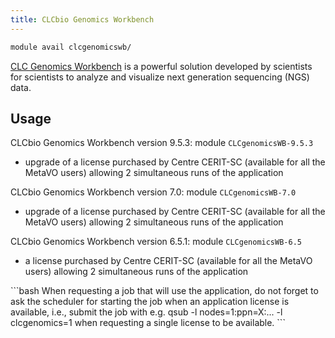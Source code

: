 ```yaml
---
title: CLCbio Genomics Workbench
---
```

```bash
module avail clcgenomicswb/
```

[CLC Genomics Workbench](https://resources.qiagenbioinformatics.com/manuals/clcgenomicsworkbench/current/index.php?manual=Introduction_CLC_Genomics_Workbench.html) is a powerful solution developed by scientists for scientists to analyze and visualize next generation sequencing (NGS) data.

## Usage

CLCbio Genomics Workbench version 9.5.3: module `CLCgenomicsWB-9.5.3`

- upgrade of a license purchased by Centre CERIT-SC (available for all the MetaVO users) allowing 2 simultaneous runs of the application

CLCbio Genomics Workbench version 7.0: module `CLCgenomicsWB-7.0`

- upgrade of a license purchased by Centre CERIT-SC (available for all the MetaVO users) allowing 2 simultaneous runs of the application

CLCbio Genomics Workbench version 6.5.1: module `CLCgenomicsWB-6.5`

- a license purchased by Centre CERIT-SC (available for all the MetaVO users) allowing 2 simultaneous runs of the application

<Callout type="info">
```bash
When requesting a job that will use the application, do not forget to ask the scheduler for starting the job when an application license is available, i.e., submit the job with e.g. qsub -l nodes=1:ppn=X:... -l clcgenomics=1 when requesting a single license to be available.
```
</Callout>

